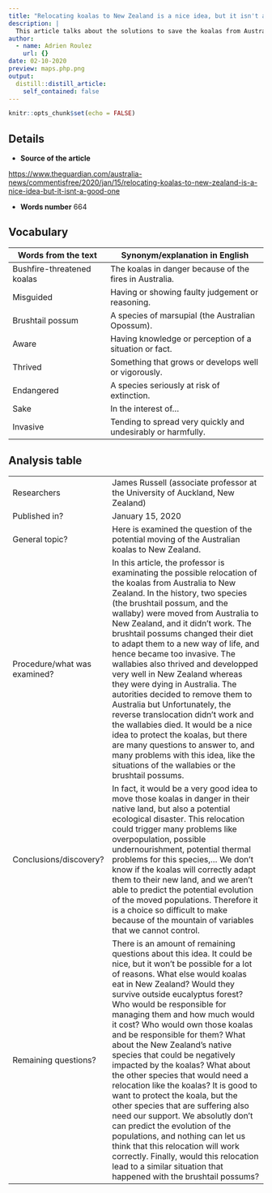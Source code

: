 ```yaml
---
title: "Relocating koalas to New Zealand is a nice idea, but it isn't a good one."
description: |
  This article talks about the solutions to save the koalas from Australia. One of those solutions would be to move them to New Zealand, the nearest island from Australia...
author:
  - name: Adrien Roulez
    url: {}
date: 02-10-2020
preview: maps.php.png
output:
  distill::distill_article:
    self_contained: false
---
```


```r
knitr::opts_chunk$set(echo = FALSE)
```

## Details

* **Source of the article**

<https://www.theguardian.com/australia-news/commentisfree/2020/jan/15/relocating-koalas-to-new-zealand-is-a-nice-idea-but-it-isnt-a-good-one>

* **Words number**
664

## Vocabulary

| Words from the text | Synonym/explanation in English |
| ------------------- | ------------------------------ |
| Bushfire-threatened koalas | The koalas in danger because of the fires in Australia. |
| Misguided | Having or showing faulty judgement or reasoning. |
| Brushtail possum |A species of marsupial (the Australian Opossum). |
| Aware | Having knowledge or perception of a situation or fact. |
| Thrived | Something that grows or develops well or vigorously. |
| Endangered | A species seriously at risk of extinction. | 
| Sake | In the interest of... |
| Invasive | Tending to spread very quickly and undesirably or harmfully. |

## Analysis table

|                              |                                                                     |
| ---------------------------- | ------------------------------------------------------------------- |
| Researchers                  | James Russell (associate professor at the University of Auckland, New Zealand)|
| Published in?                | January 15, 2020|
| General topic?               | Here is examined the question of the potential moving of the Australian koalas to New Zealand. |
| Procedure/what was examined? | In this article, the professor is examinating the possible relocation of the koalas from Australia to New Zealand. In the history, two species (the brushtail possum, and the wallaby) were moved from Australia to New Zealand, and it didn't work. The brushtail possums changed their diet to adapt them to a new way of life, and hence became too invasive. The wallabies also thrived and developped very well in New Zealand whereas they were dying in Australia. The autorities decided to remove them to Australia but Unfortunately, the reverse translocation didn’t work and the wallabies died. It would be a nice idea to protect the koalas, but there are many questions to answer to, and many problems with this idea, like the situations of the wallabies or the brushtail possums.|
| Conclusions/discovery?       | In fact, it would be a very good idea to move those koalas in danger in their native land, but also a potential ecological disaster. This relocation could trigger many problems like overpopulation, possible undernourishment, potential thermal problems for this species,... We don't know if the koalas will correctly adapt them to their new land, and we aren't able to predict the potential evolution of the moved populations. Therefore it is a choice so difficult to make because of the mountain of variables that we cannot control.|
| Remaining questions?         | There is an amount of remaining questions about this idea. It could be nice, but it won't be possible for a lot of reasons. What else would koalas eat in New Zealand? Would they survive outside eucalyptus forest? Who would be responsible for managing them and how much would it cost? Who would own those koalas and be responsible for them? What about the New Zealand's native species that could be negatively impacted by the koalas? What about the other species that would need a relocation like the koalas? It is good to want to protect the koala, but the other species that are suffering also need our support. We absolutly don't can predict the evolution of the populations, and nothing can let us think that this relocation will work correctly. Finally, would this relocation lead to a similar situation that happened with the brushtail possums? |
